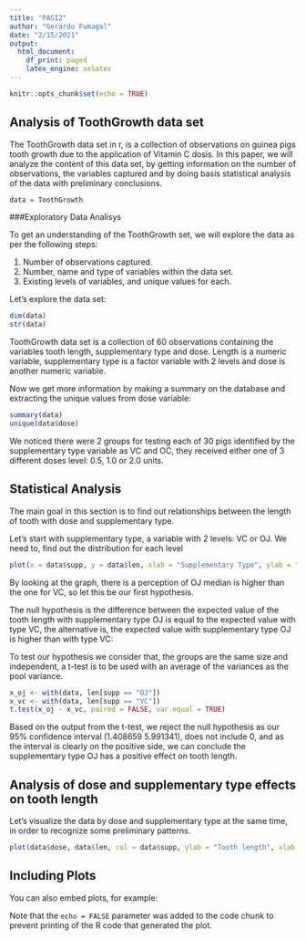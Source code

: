 ```yaml
---
title: "PASI2"
author: "Gerardo Fumagal"
date: "2/15/2021"
output: 
  html_document:
    df_print: paged
    latex_engine: xelatex
---
```


```r
knitr::opts_chunk$set(echo = TRUE)
```

## Analysis of ToothGrowth data set

The ToothGrowth data set in r, is a collection of observations on guinea pigs
tooth growth due to the application of Vitamin C dosis. In this paper, we will
analyze the content of this data set, by getting information on the number of
observations, the variables captured and by doing basis statistical analysis of
the data with preliminary conclusions.

```r
data = ToothGrowth
```

###Exploratory Data Analisys

To get an understanding of the ToothGrowth set, we will explore the data as per
the following steps:

1. Number of observations captured.
2. Number, name and type of variables within the data set.
3. Existing levels of variables, and unique values for each.

Let's explore the data set:

```r
dim(data)
str(data)
```

ToothGrowth data set is a collection of 60 observations containing the variables
tooth length, supplementary type and dose. Length is a numeric variable, 
supplementary type is a factor variable with 2 levels and dose is another
numeric variable.

Now we get more information by making a summary on the database and extracting
the unique values from dose variable:

```r
summary(data)
unique(data$dose)
```

We noticed there were 2 groups for testing each of 30 pigs identified by the 
supplementary type variable as VC and OC, they received either one of 3 
different doses level: 0.5, 1.0 or 2.0 units.

## Statistical Analysis

The main goal in this section is to find out relationships between the length of
tooth with dose and supplementary type. 

Let's start with supplementary type, a variable with 2 levels: VC or OJ. We need
to, find out the distribution for each level

```r
plot(x = data$supp, y = data$len, xlab = "Supplementary Type", ylab = "Tooth length")
```

By looking at the graph, there is a perception of OJ median is higher than the 
one for VC, so let this be our first hypothesis.

The null hypothesis is the difference between the expected value of the tooth 
length with supplementary type OJ is equal to the expected value with type VC,
the alternative is, the expected value with supplementary type OJ is higher than
with type VC:

\begin{equation}
H_{0} \textrm{ | }  \mu_{OJ} = \mu_{VC} \\
H_{a} \textrm{ | }  \mu_{OJ} > \mu_{VC}
\end{equation}

To test our hypothesis we consider that, the groups are the same size and 
independent, a t-test is to be used with an average of the variances as the pool
variance.

```r
x_oj <- with(data, len[supp == "OJ"])
x_vc <- with(data, len[supp == "VC"])
t.test(x_oj - x_vc, paired = FALSE, var.equal = TRUE)
```

Based on the output from the t-test, we reject the null hypothesis as our 95%
confidence interval (1.408659 5.991341), does not include 0, and as the interval
is clearly on the positive side, we can conclude the supplementary type OJ has
a positive effect on tooth length.

## Analysis of dose and supplementary type effects on tooth length

Let's visualize the data by dose and supplementary type at the same time, in 
order to recognize some preliminary patterns.

```r
plot(data$dose, data$len, col = data$supp, ylab = "Tooth length", xlab = "dose")
```


## Including Plots

You can also embed plots, for example:

Note that the `echo = FALSE` parameter was added to the code chunk to prevent printing of the R code that generated the plot.

